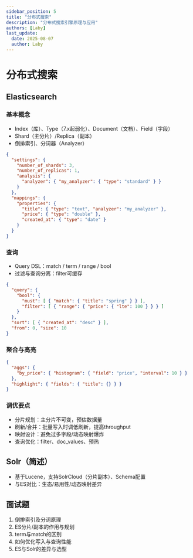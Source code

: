 ```yaml
---
sidebar_position: 5
title: "分布式搜索"
description: "分布式搜索引擎原理与应用"
authors: [Laby]
last_update:
  date: 2025-08-07
  author: Laby
---
```


# 分布式搜索

## Elasticsearch

### 基本概念
- Index（库）、Type（7.x起弱化）、Document（文档）、Field（字段）
- Shard（主分片）/Replica（副本）
- 倒排索引、分词器（Analyzer）

```json
{
  "settings": {
    "number_of_shards": 3,
    "number_of_replicas": 1,
    "analysis": {
      "analyzer": { "my_analyzer": { "type": "standard" } }
    }
  },
  "mappings": {
    "properties": {
      "title": { "type": "text", "analyzer": "my_analyzer" },
      "price": { "type": "double" },
      "created_at": { "type": "date" }
    }
  }
}
```

### 查询

- Query DSL：match / term / range / bool
- 过滤与查询分离：filter可缓存

```json
{
  "query": {
    "bool": {
      "must": [ { "match": { "title": "spring" } } ],
      "filter": [ { "range": { "price": { "lte": 100 } } } ]
    }
  },
  "sort": [ { "created_at": "desc" } ],
  "from": 0, "size": 10
}
```

### 聚合与高亮

```json
{
  "aggs": {
    "by_price": { "histogram": { "field": "price", "interval": 10 } }
  },
  "highlight": { "fields": { "title": {} } }
}
```

### 调优要点

- 分片规划：主分片不可变，预估数据量
- 刷新/合并：批量写入时调低刷新，提高throughput
- 映射设计：避免过多字段/动态映射爆炸
- 查询优化：filter、doc_values、预热

## Solr（简述）

- 基于Lucene，支持SolrCloud（分片副本）、Schema配置
- 与ES对比：生态/易用性/动态映射差异

## 面试题

1. 倒排索引及分词原理
2. ES分片/副本的作用与规划
3. term与match的区别
4. 如何优化写入与查询性能
5. ES与Solr的差异与选型
